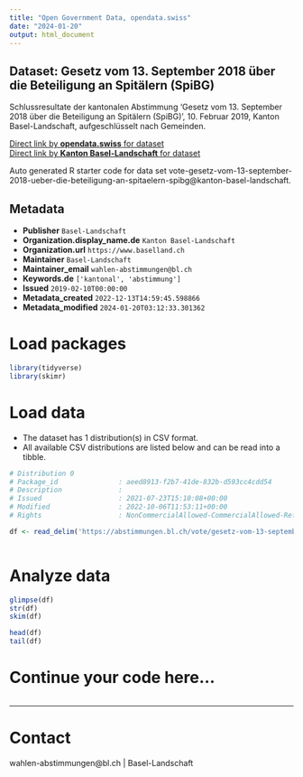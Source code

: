 ```yaml
---
title: "Open Government Data, opendata.swiss"
date: "2024-01-20"
output: html_document
---
```


## Dataset: Gesetz vom 13. September 2018 über die Beteiligung an Spitälern (SpiBG)

Schlussresultate der kantonalen Abstimmung 'Gesetz vom 13. September 2018 über die Beteiligung an Spitälern (SpiBG)', 10. Februar 2019, Kanton Basel-Landschaft, aufgeschlüsselt nach Gemeinden.

[Direct link by **opendata.swiss** for dataset](https://opendata.swiss/de/dataset/gesetz-vom-13-september-2018-uber-die-beteiligung-an-spitalern-spibg)<br>
[Direct link by **Kanton Basel-Landschaft** for dataset](https://abstimmungen.bl.ch/vote/gesetz-vom-13-september-2018-ueber-die-beteiligung-an-spitaelern-spibg/data)

Auto generated R starter code for data set vote-gesetz-vom-13-september-2018-ueber-die-beteiligung-an-spitaelern-spibg@kanton-basel-landschaft.

## Metadata

- **Publisher** `Basel-Landschaft`
- **Organization.display_name.de** `Kanton Basel-Landschaft`
- **Organization.url** `https://www.baselland.ch`
- **Maintainer** `Basel-Landschaft`
- **Maintainer_email** `wahlen-abstimmungen@bl.ch`
- **Keywords.de** `['kantonal', 'abstimmung']`
- **Issued** `2019-02-10T00:00:00`
- **Metadata_created** `2022-12-13T14:59:45.598866`
- **Metadata_modified** `2024-01-20T03:12:33.301362`


# Load packages

```r

library(tidyverse)
library(skimr)

```

# Load data

-   The dataset has 1 distribution(s) in CSV format.
-   All available CSV distributions are listed below and can be read into a tibble.

```r

# Distribution 0
# Package_id               : aeed8913-f2b7-41de-832b-d593cc4cdd54
# Description              : 
# Issued                   : 2021-07-23T15:10:08+00:00
# Modified                 : 2022-10-06T11:53:11+00:00
# Rights                   : NonCommercialAllowed-CommercialAllowed-ReferenceRequired

df <- read_delim('https://abstimmungen.bl.ch/vote/gesetz-vom-13-september-2018-ueber-die-beteiligung-an-spitaelern-spibg/data-csv')



```

# Analyze data

```r

glimpse(df)
str(df)
skim(df)

head(df)
tail(df)

```

# Continue your code here...

```r

```

------------------------------------------------------------------------

# Contact

wahlen-abstimmungen@bl.ch | Basel-Landschaft
